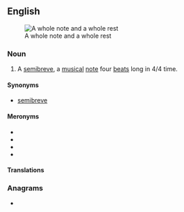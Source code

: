 ==English==
{{wikipedia}}
[[Image:Whole note and rest.svg|thumb|right|A whole note and a whole rest]]

===Noun===
{{en-noun}}

# {{lb|en|North America|music}} A [[semibreve]], a [[musical]] [[note]] four [[beat]]s long in 4/4 time.

====Synonyms====
* {{qualifier|UK}} [[semibreve]]

====Meronyms====
* {{l|en|half note}}
* {{l|en|quarter note}}
* {{l|en|eighth note}}
* {{l|en|sixteenth note}}

====Translations====
{{trans-see|semibreve}}

===Anagrams===
* {{anagrams|en|a=eehlnootw|whole tone|wholetone}}